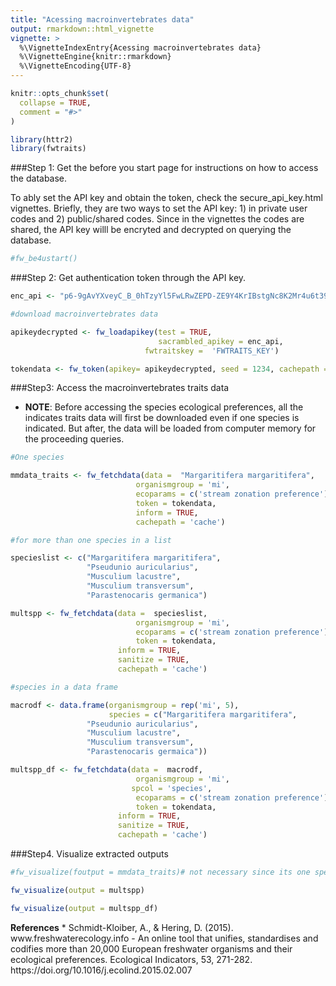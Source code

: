 ```yaml
---
title: "Acessing macroinvertebrates data"
output: rmarkdown::html_vignette
vignette: >
  %\VignetteIndexEntry{Acessing macroinvertebrates data}
  %\VignetteEngine{knitr::rmarkdown}
  %\VignetteEncoding{UTF-8}
---
```


```r
knitr::opts_chunk$set(
  collapse = TRUE,
  comment = "#>"
)
```

```r
library(httr2)
library(fwtraits)
```

###Step 1: Get the before you start page for instructions on how to access the database.

To ably set the API key and obtain the token, check the secure_api_key.html vignettes. Briefly, they are two ways to set the API key: 1) in private user codes and 2) public/shared codes. Since in the vignettes the codes are shared, the API key willl be encryted and decrypted on querying the database.

```r
#fw_be4ustart()
```

###Step 2: Get authentication token through the API key.

```r

enc_api <- "p6-9gAvYXveyC_B_0hTzyYl5FwLRwZEPD-ZE9Y4KrIBstgNc8K2Mr4u6t39LGZ2E1m9SOw"

#download macroinvertebrates data

apikeydecrypted <- fw_loadapikey(test = TRUE, 
                                 sacrambled_apikey = enc_api,
                              fwtraitskey =  'FWTRAITS_KEY')

tokendata <- fw_token(apikey= apikeydecrypted, seed = 1234, cachepath = 'cache')

```

###Step3: Access the macroinvertebrates traits data

* **NOTE**: Before accessing the species ecological preferences, all the indicates traits data will first be downloaded even if one species is indicated. But after, the data will be loaded from computer memory for the proceeding queries. 

```r

#One species 

mmdata_traits <- fw_fetchdata(data =  "Margaritifera margaritifera",
                            organismgroup = 'mi',
                            ecoparams = c('stream zonation preference'),
                            token = tokendata,
                            inform = TRUE,
                            cachepath = 'cache')

#for more than one species in a list 

specieslist <- c("Margaritifera margaritifera",
                 "Pseudunio auricularius",
                 "Musculium lacustre",
                 "Musculium transversum",
                 "Parastenocaris germanica")

multspp <- fw_fetchdata(data =  specieslist,
                            organismgroup = 'mi',
                            ecoparams = c('stream zonation preference'),
                            token = tokendata,
                        inform = TRUE,
                        sanitize = TRUE,
                        cachepath = 'cache')

#species in a data frame 

macrodf <- data.frame(organismgroup = rep('mi', 5),
                      species = c("Margaritifera margaritifera",
                 "Pseudunio auricularius",
                 "Musculium lacustre",
                 "Musculium transversum",
                 "Parastenocaris germaica"))

multspp_df <- fw_fetchdata(data =  macrodf,
                            organismgroup = 'mi',
                           spcol = 'species',
                            ecoparams = c('stream zonation preference'),
                            token = tokendata,
                        inform = TRUE,
                        sanitize = TRUE,
                        cachepath = 'cache')

```

###Step4. Visualize extracted outputs

```r

#fw_visualize(foutput = mmdata_traits)# not necessary since its one species

fw_visualize(output = multspp)

fw_visualize(output = multspp_df)

```

**References**
* Schmidt-Kloiber, A., & Hering, D. (2015). www.freshwaterecology.info - An online tool that unifies, standardises and codifies more than 20,000 European freshwater organisms and their ecological preferences. Ecological Indicators, 53, 271-282. https://doi.org/10.1016/j.ecolind.2015.02.007

